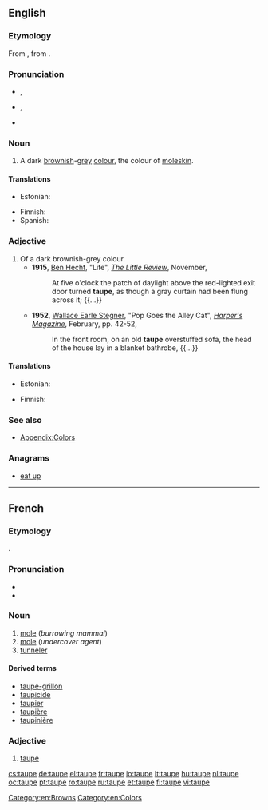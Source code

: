 ==English==
{{was wotd|2008|September|25}}

===Etymology===
From {{etyl|fr}} {{term|taupe|lang=fr}}, from {{etyl|la|en}} {{term|talpa||lang=la|[[mole]]}}.

===Pronunciation===
* {{a|UK}} {{IPA|/təʊp/}}, {{SAMPA|/t@Up/}}
* {{a|US}} {{IPA|/toʊp/}}, {{SAMPA|/toUp/}}
* {{audio|en-us-taupe.ogg|Audio (US)}}

===Noun===
{{en-noun}}

# A dark [[brown]]ish-[[grey]] [[color|colour]], the colour of [[moleskin]].
#: {{color panel|2=483C32}}

====Translations====
{{trans-top|a dark brownish-gray colour}}
* Estonian: {{t-|et|pruunikashall}}
{{trans-mid}}
* Finnish: {{t-|fi|ruskeanharmaa}}
* Spanish: {{t|es|talpa}}
{{trans-bottom}}

===Adjective===
{{en-adj}}

# Of a dark brownish-grey colour.
#* '''1915''', [[w:Ben Hecht|Ben Hecht]], "Life", ''[[w:The Little Review|The Little Review]]'', November,
#*: At five o'clock the patch of daylight above the red-lighted exit door turned '''taupe''', as though a gray curtain had been flung across it; {{...}}
#* '''1952''', [[w:Wallace Earle Stegner|Wallace Earle Stegner]], "Pop Goes the Alley Cat", ''[[w:Harper's Magazine|Harper's Magazine]]'', February, pp. 42-52,
#*: In the front room, on an old '''taupe''' overstuffed sofa, the head of the house lay in a blanket bathrobe, {{...}}

====Translations====
{{trans-top|of a dark brownish-gray colour}}
* Estonian: {{t-|et|pruunikashall}}
{{trans-mid}}
* Finnish: {{t-|fi|ruskeanharmaa}}
{{trans-bottom}}

===See also===
* [[Appendix:Colors]]

===Anagrams===
* [[eat up#English|eat up]]

[[Category:en:Browns]]
[[Category:en:Colors]]

----

==French==

===Etymology===
{{etyl|la|fr}} {{term|talpa}}.

===Pronunciation===
* {{IPA|/top/|lang=fr}}
* {{audio|Fr-taupe-ca-Montréal.ogg|audio (CA)}}

===Noun===
{{fr-noun|f}}

# [[mole]] (''burrowing mammal'')
# [[mole]] (''undercover agent'')
# [[tunneler]]

====Derived terms====
* [[taupe-grillon]]
* [[taupicide]]
* [[taupier]]
* [[taupière]]
* [[taupinière]]

===Adjective===
{{fr-adj-mf}}

# [[#English|taupe]]

[[cs:taupe]]
[[de:taupe]]
[[el:taupe]]
[[fr:taupe]]
[[io:taupe]]
[[lt:taupe]]
[[hu:taupe]]
[[nl:taupe]]
[[oc:taupe]]
[[pt:taupe]]
[[ro:taupe]]
[[ru:taupe]]
[[et:taupe]]
[[fi:taupe]]
[[vi:taupe]]